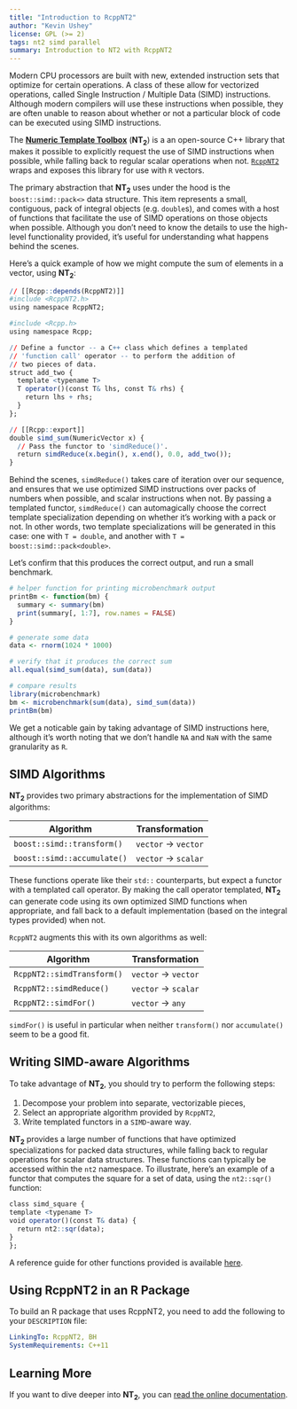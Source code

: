 ```yaml
---
title: "Introduction to RcppNT2"
author: "Kevin Ushey"
license: GPL (>= 2)
tags: nt2 simd parallel
summary: Introduction to NT2 with RcppNT2
---
```


Modern CPU processors are built with new, extended
instruction sets that optimize for certain operations. A
class of these allow for vectorized operations, called
Single Instruction / Multiple Data (SIMD) instructions. 
Although modern compilers will use these instructions when
possible, they are often unable to reason about whether or
not a particular block of code can be executed using SIMD
instructions.

The [**Numeric Template Toolbox**](https://github.com/jfalcou/nt2)
(**NT<sub>2</sub>**) is a an open-source C++ library that
makes it possible to explicitly request the use of SIMD
instructions when possible, while falling back to regular
scalar operations when not. 
[`RcppNT2`](http://rcppcore.github.io/RcppNT2/) wraps and
exposes this library for use with `R` vectors.

The primary abstraction that **NT<sub>2</sub>** uses under the 
hood is the `boost::simd::pack<>` data structure. This item 
represents a small, contiguous, pack of integral objects 
(e.g. `double`s), and comes with a host of functions that 
facilitate the use of SIMD operations on those objects when 
possible. Although you don't need to know the details to use
the high-level functionality provided, it's useful for
understanding what happens behind the scenes.

Here's a quick example of how we might compute the sum of 
elements in a vector, using **NT<sub>2</sub>**:

```r
// [[Rcpp::depends(RcppNT2)]]
#include <RcppNT2.h>
using namespace RcppNT2;

#include <Rcpp.h>
using namespace Rcpp;

// Define a functor -- a C++ class which defines a templated
// 'function call' operator -- to perform the addition of 
// two pieces of data.
struct add_two {
  template <typename T>
  T operator()(const T& lhs, const T& rhs) {
    return lhs + rhs;
  }
};

// [[Rcpp::export]]
double simd_sum(NumericVector x) {
  // Pass the functor to 'simdReduce()'.
  return simdReduce(x.begin(), x.end(), 0.0, add_two());
}
```

Behind the scenes, `simdReduce()` takes care of iteration 
over our sequence, and ensures that we use optimized SIMD 
instructions over packs of numbers when possible, and scalar
instructions when not. By passing a templated functor, 
`simdReduce()` can automagically choose the correct template
specialization depending on whether it's working with a pack
or not. In other words, two template specializations will be
generated in this case: one with `T = double`, and another
with `T = boost::simd::pack<double>`.

Let's confirm that this produces the correct output, and run
a small benchmark.

```r
# helper function for printing microbenchmark output
printBm <- function(bm) {
  summary <- summary(bm)
  print(summary[, 1:7], row.names = FALSE)
}

# generate some data
data <- rnorm(1024 * 1000)

# verify that it produces the correct sum
all.equal(simd_sum(data), sum(data))

# compare results
library(microbenchmark)
bm <- microbenchmark(sum(data), simd_sum(data))
printBm(bm)
```

We get a noticable gain by taking advantage of SIMD 
instructions here, although it's worth noting that we don't
handle `NA` and `NaN` with the same granularity as `R`.

## SIMD Algorithms

**NT<sub>2</sub>** provides two primary abstractions for the
implementation of SIMD algorithms:

| Algorithm                   | Transformation       |
|-----------------------------|----------------------|
| `boost::simd::transform()`  | `vector` -> `vector` |
| `boost::simd::accumulate()` | `vector` -> `scalar` |

These functions operate like their `std::` counterparts, but
expect a functor with a templated call operator. By making 
the call operator templated, **NT<sub>2</sub>** can generate
code using its own optimized SIMD functions when
appropriate, and fall back to a default implementation
(based on the integral types provided) when not.

`RcppNT2` augments this with its own algorithms as well:

| Algorithm                       | Transformation       |
|---------------------------------|----------------------|
| `RcppNT2::simdTransform()` | `vector` -> `vector` |
| `RcppNT2::simdReduce()`    | `vector` -> `scalar` |
| `RcppNT2::simdFor()`       | `vector` -> `any`    |

`simdFor()` is useful in particular when neither `transform()`
nor `accumulate()` seem to be a good fit.

## Writing SIMD-aware Algorithms

To take advantage of **NT<sub>2</sub>**, you should try to
perform the following steps:

1. Decompose your problem into separate, vectorizable pieces,
2. Select an appropriate algorithm provided by `RcppNT2`,
3. Write templated functors in a `SIMD`-aware way.

**NT<sub>2</sub>** provides a large number of functions that
have optimized specializations for packed data structures,
while falling back to regular operations for scalar data
structures. These functions can typically be accessed within
the `nt2` namespace. To illustrate, here's an example of a
functor that computes the square for a set of data, using
the `nt2::sqr()` function:

```r
class simd_square {
template <typename T>
void operator()(const T& data) {
  return nt2::sqr(data);
}
};
```

A reference guide for other functions provided is available 
[here](http://nt2.metascale.fr/doc/html/user_manual0.html).

## Using RcppNT2 in an R Package

To build an R package that uses RcppNT2, you need to
add the following to your `DESCRIPTION` file:

```yaml
LinkingTo: RcppNT2, BH
SystemRequirements: C++11
```

## Learning More

If you want to dive deeper into **NT<sub>2</sub>**, you can
[read the online documentation](http://nt2.metascale.fr/doc/html/index.html).
